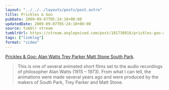 ```yaml
---
layout: "../../../layouts/posts/post.astro"
title: Prickles & Goo
pubDate: 2009-09-07T05:24:10+00:00
updatedDate: 2009-09-07T05:24:10+00:00
source: tumblr stream
tumblrUrl: https://stream.anglepoised.com/post/181730016/prickles-goo-alan-watts-trey-parker-matt-stone
tags: ["linklog"]
format: "video"
---
```



<YouTube id="https://www.youtube.com/watch?v=XXi_ldNRNtM" />

[Prickles & Goo: Alan Watts Trey Parker Matt Stone South Park][1].

> This is one of several animated short films set to the audio recordings of philosopher Alan Watts (1915 &ndash; 1973). From what I can tell, the animations were made several years ago and were produced by the makers of South Park, Trey Parker and Matt Stone.

[1]: https://www.youtube.com/watch?v=XXi_ldNRNtM
